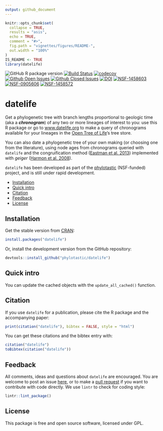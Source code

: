 ```yaml
---
output: github_document
---
```


<!-- README.md is generated from README.Rmd. Please edit THIS file -->

```r
knitr::opts_chunk$set(
  collapse = TRUE,
  results = "asis",
  echo = TRUE,
  comment = "#>",
  fig.path = "vignettes/figures/README-",
  out.width = "100%"
)
IS_README <- TRUE
library(datelife)
```

![GitHub R package version](https://img.shields.io/github/r-package/v/phylotastic/datelife)
[![Build Status](https://travis-ci.org/phylotastic/datelife.svg)](https://travis-ci.org/phylotastic/datelife)
[![codecov](https://codecov.io/gh/phylotastic/datelife/branch/master/graph/badge.svg)](https://codecov.io/gh/phylotastic/datelife)
[![Github Open Issues](https://img.shields.io/github/issues-raw/phylotastic/datelife.svg)](https://github.com/phylotastic/datelife/issues)
[![Github Closed Issues](https://img.shields.io/github/issues-closed-raw/phylotastic/datelife.svg)](https://github.com/phylotastic/datelife/issues?q=is%3Aissue+is%3Aclosed)
[![DOI](https://zenodo.org/badge/23036/phylotastic/datelife.svg)](https://zenodo.org/badge/latestdoi/23036/phylotastic/datelife)
[![NSF-1458603](https://img.shields.io/badge/NSF-1458603-white.svg)](https://nsf.gov/awardsearch/showAward?AWD_ID=1458603)
[![NSF-0905606](https://img.shields.io/badge/NSF-0905606-white.svg)](https://nsf.gov/awardsearch/showAward?AWD_ID=0905606)
[![NSF-1458572](https://img.shields.io/badge/NSF-1458572-white.svg)](https://nsf.gov/awardsearch/showAward?AWD_ID=1458572)

# datelife

Get a phylogenetic tree with branch lengths proportional to geologic time (aka a
_**chronogram**_) of any two or more lineages of interest to you: use this R package or go to [www.datelife.org](http://datelife.org/query/) to make
a query of chronograms available for your lineages in the [Open Tree of Life](https://tree.opentreeoflife.org/curator)'s
tree store.

You can also date a phylogenetic tree of your own making (or choosing one from the literature), using node ages from chronograms queried with `datelife`
and the congruification method ([Eastman et al. 2013](http://onlinelibrary.wiley.com/doi/10.1111/2041-210X.12051/abstract))
implemented with _geiger_ ([Harmon et al. 2008](http://bioinformatics.oxfordjournals.org/content/24/1/129.short)).


`datelife` has been developed as part of the [phylotastic](http://phylotastic.org/) (NSF-funded) project, and is still under rapid development.

- [Installation](#installation)
- [Quick intro](#quick-intro)
- [Citation](#citation)
- [Feedback](#feedback)
- [License](#license)


## Installation

Get the stable version from [CRAN](https://cran.r-project.org/web/packages/datelife/index.html):

```r
install.packages("datelife")
```

Or, install the development version from the GitHub repository:

```r
devtools::install_github("phylotastic/datelife")
```

## Quick intro

You can update the cached objects with the `update_all_cached()` function.


## Citation

If you use `datelife` for a publication, please cite the R package and the accompanying paper:

```r
print(citation("datelife"), bibtex = FALSE, style = "html")
```

You can get these citations and the bibtex entry with:
```r
citation("datelife")
toBibtex(citation("datelife"))
```

## Feedback

All comments, ideas and questions about `datelife` are encouraged. You are welcome
to post an issue [here](https://github.com/phylotastic/datelife/issues/new), or
to make a [pull request](https://github.com/phylotastic/datelife/pulls) if you
want to contribute with code directly.
We use `lintr` to check for coding style:

```r
lintr::lint_package()
```

## License

This package is free and open source software, licensed under GPL.
